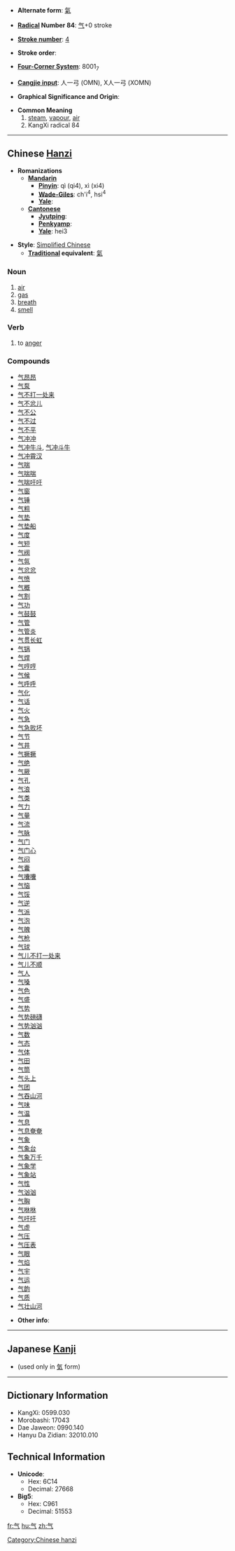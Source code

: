 * '''Alternate form''': [[氣]]

* '''[[Wiktionary:Chinese radical index| Radical]] Number 84''': [[Wiktionary:Chinese radical index 气|气]]+0 stroke

* '''[[Wiktionary:Chinese total strokes index|Stroke number]]''': [[Wiktionary:Chinese total strokes index 4|4]]

* '''Stroke order''': 

* '''[[Wiktionary:Chinese four corner index|Four-Corner System]]''': 8001<sub>7</sub>

* '''[[Wiktionary:Chinese Cangjie index|Cangjie input]]''': 人一弓 (OMN), X人一弓 (XOMN)

* '''Graphical Significance and Origin''': 

* '''Common Meaning'''
*# [[steam]], [[vapour]], [[air]]
*# KangXi radical 84

----

== Chinese [[Hanzi]] ==

* '''Romanizations'''
** '''[[Mandarin]]'''
*** '''[[Pinyin]]''': qì (qi4), xì (xi4)
*** '''[[Wade-Giles]]''': ch'i<sup>4</sup>, hsi<sup>4</sup>
*** '''[[Yale]]''': 
** '''[[Cantonese]]'''
*** '''[[Jyutping]]''':
*** '''[[Penkyamp]]''': 
*** '''[[Yale]]''': hei3

* '''Style''': [[Simplified Chinese]] 
** '''[[Traditional Chinese|Traditional]] equivalent''': [[氣]]

===Noun===
# [[air]]
# [[gas]]
# [[breath]]
# [[smell]]

===Verb===
# to [[anger]]
===Compounds===
*[[气昂昂]]
*[[气泵]]
*[[气不打一处来]]
*[[气不忿儿]]
*[[气不公]]
*[[气不过]]
*[[气不平]]
*[[气冲冲]]
*[[气冲牛斗]], [[气冲斗牛]]
*[[气冲霄汉]]
*[[气喘]]
*[[气喘喘]]
*[[气喘吁吁]]
*[[气窗]]
*[[气锤]]
*[[气粗]]
*[[气垫]]
*[[气垫船]]
*[[气度]]
*[[气短]]
*[[气阀]]
*[[气氛]]
*[[气忿忿]]
*[[气愤]]
*[[气概]]
*[[气割]]
*[[气功]]
*[[气鼓鼓]]
*[[气管]]
*[[气管炎]]
*[[气贯长虹]]
*[[气锅]]
*[[气焊]]
*[[气哼哼]]
*[[气候]]
*[[气呼呼]]
*[[气化]]
*[[气话]]
*[[气火]]
*[[气急]]
*[[气急败坏]]
*[[气节]]
*[[气井]]
*[[气撅撅]]
*[[气绝]]
*[[气厥]]
*[[气孔]]
*[[气浪]]
*[[气类]]
*[[气力]]
*[[气量]]
*[[气流]]
*[[气脉]]
*[[气门]]
*[[气门心]]
*[[气闷]]
*[[气囊]]
*[[气囔囔]]
*[[气恼]]
*[[气馁]]
*[[气逆]]
*[[气派]]
*[[气泡]]
*[[气魄]]
*[[气枪]]
*[[气球]]
*[[气儿不打一处来]]
*[[气儿不顺]]
*[[气人]]
*[[气嗓]]
*[[气色]]
*[[气盛]]
*[[气势]]
*[[气势磅礴]]
*[[气势汹汹]]
*[[气数]]
*[[气态]]
*[[气体]]
*[[气田]]
*[[气筒]]
*[[气头上]]
*[[气团]]
*[[气吞山河]]
*[[气味]]
*[[气温]]
*[[气息]]
*[[气息奄奄]]
*[[气象]]
*[[气象台]]
*[[气象万千]]
*[[气象学]]
*[[气象站]]
*[[气性]]
*[[气汹汹]]
*[[气胸]]
*[[气咻咻]]
*[[气吁吁]]
*[[气虚]]
*[[气压]]
*[[气压表]]
*[[气眼]]
*[[气焰]]
*[[气宇]]
*[[气运]]
*[[气韵]]
*[[气质]]
*[[气壮山河]]

* '''Other info''': 

----

== Japanese [[Kanji]] ==

* (used only in [[気]] form)

----

== Dictionary Information ==

* KangXi: 0599.030
* Morobashi: 17043
* Dae Jaweon: 0990.140
* Hanyu Da Zidian: 32010.010

== Technical Information ==

* '''Unicode''':
** Hex: 6C14
** Decimal: 27668
* '''Big5''':
** Hex: C961
** Decimal: 51553

[[Category:Chinese hanzi]]

[[fr:气]]
[[hu:气]]
[[zh:气]]